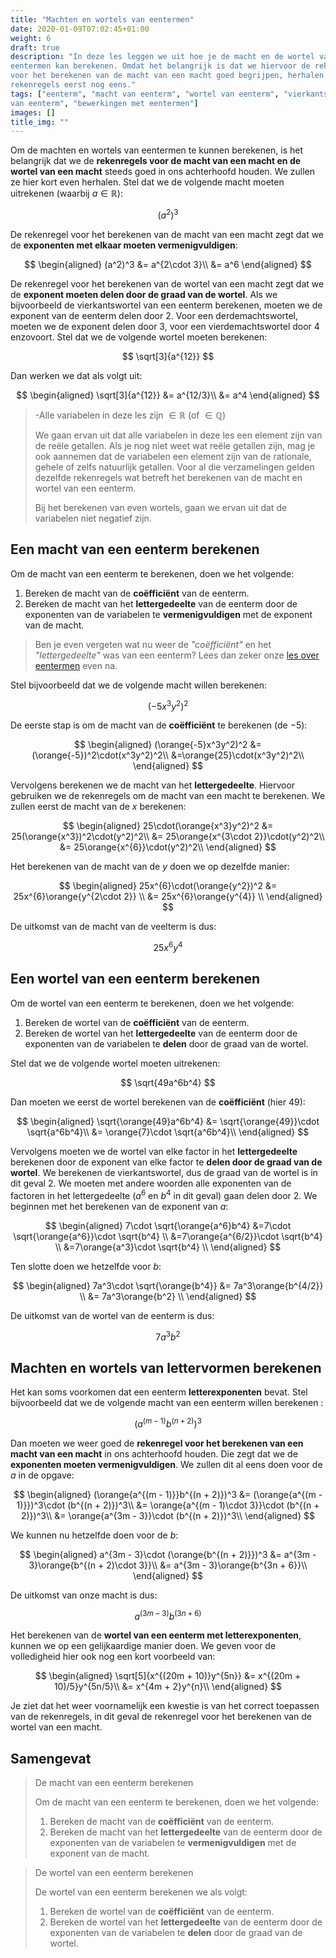 ```yaml
---
title: "Machten en wortels van eentermen"
date: 2020-01-09T07:02:45+01:00
weight: 6
draft: true
description: "In deze les leggen we uit hoe je de macht en de wortel van
eentermen kan berekenen. Omdat het belangrijk is dat we hiervoor de rekenregels
voor het berekenen van de macht van een macht goed begrijpen, herhalen we die
rekenregels eerst nog eens."
tags: ["eenterm", "macht van eenterm", "wortel van eenterm", "vierkantswortel
van eenterm", "bewerkingen met eentermen"]
images: []
title_img: ""
---
```


Om de machten en wortels van eentermen te kunnen berekenen, is het belangrijk
dat we de **rekenregels voor de macht van een macht en de wortel van een
macht** steeds goed in ons achterhoofd houden. We zullen ze hier kort even
herhalen. Stel dat we de volgende macht moeten uitrekenen <Mute>(waarbij
$a \in \mathbb{R}$)</Mute>:


$$
(a^2)^3
$$


De rekenregel voor het berekenen van de macht van een macht zegt dat we de
**exponenten met elkaar moeten vermenigvuldigen**:

$$
\begin{aligned}
(a^2)^3 &= a^{2\cdot 3}\\
 &= a^6
\end{aligned}
$$

De rekenregel voor het berekenen van de wortel van een macht zegt dat we de
**exponent moeten delen door de graad van de wortel**. Als we bijvoorbeeld de
vierkantswortel van een eenterm berekenen, moeten we de exponent van de
eenterm delen door $2$. Voor een derdemachtswortel, moeten we de exponent delen
door $3$, voor een vierdemachtswortel door $4$ enzovoort. Stel dat we de
volgende wortel moeten berekenen:


$$
\sqrt[3]{a^{12}}
$$


Dan werken we dat als volgt uit:

$$
\begin{aligned}
\sqrt[3]{a^{12}} &= a^{12/3}\\
 &= a^4
\end{aligned}
$$

> -Alle variabelen in deze les zijn $\in \mathbb{R}$ (of $\in \mathbb{Q}$)
> 
> We gaan ervan uit dat alle variabelen in deze les een element zijn van de reële
> getallen. Als je nog niet weet wat reële getallen zijn, mag je ook aannemen
> dat de variabelen een element zijn van de rationale, gehele of zelfs natuurlijk
> getallen. Voor al die verzamelingen gelden dezelfde rekenregels wat
> betreft het berekenen van de macht en wortel van een eenterm.
> 
> Bij het berekenen van even wortels, gaan we ervan uit dat de variabelen niet
> negatief zijn.

## Een macht van een eenterm berekenen

Om de macht van een eenterm te berekenen, doen we het volgende:

1. Bereken de macht van de **coëfficiënt** van de eenterm.
2. Bereken de macht van het **lettergedeelte** van de eenterm door de
   exponenten van de variabelen te **vermenigvuldigen** met de exponent van de
   macht.

> Ben je even vergeten wat nu weer de _"coëfficiënt"_ en het _"lettergedeelte"_
> was van een eenterm? Lees dan zeker onze [les over
> eentermen](../../eentermen/eenterm) even na.

Stel bijvoorbeeld dat we de volgende macht willen berekenen:


$$
(-5x^3y^2)^2
$$


De eerste stap is om de macht van de **coëfficiënt** te berekenen (de $-5$):

$$
\begin{aligned}
(\orange{-5}x^3y^2)^2 &= (\orange{-5})^2\cdot(x^3y^2)^2\\
 &=\orange{25}\cdot(x^3y^2)^2\\
\end{aligned}
$$

Vervolgens berekenen we de macht van het **lettergedeelte**. Hiervoor gebruiken
we de rekenregels om de macht van een macht te berekenen. We zullen eerst de
macht van de $x$ berekenen:

$$
\begin{aligned}
25\cdot(\orange{x^3}y^2)^2
&= 25(\orange{x^3})^2\cdot(y^2)^2\\
 &= 25\orange{x^{3\cdot 2}}\cdot(y^2)^2\\
 &= 25\orange{x^{6}}\cdot(y^2)^2\\
\end{aligned}
$$

Het berekenen van de macht van de $y$ doen we op dezelfde manier:

$$
\begin{aligned}
25x^{6}\cdot(\orange{y^2})^2
&= 25x^{6}\orange{y^{2\cdot 2}} \\
 &= 25x^{6}\orange{y^{4}} \\
\end{aligned}
$$

De uitkomst van de macht van de veelterm is dus:


$$
25x^6y^4
$$


## Een wortel van een eenterm berekenen

Om de wortel van een eenterm te berekenen, doen we het volgende:

1. Bereken de wortel van de **coëfficiënt** van de eenterm.
2. Bereken de wortel van het **lettergedeelte** van de eenterm door de
   exponenten van de variabelen te **delen** door de graad van de
   wortel.

Stel dat we de volgende wortel moeten uitrekenen:


$$
\sqrt{49a^6b^4}
$$


Dan moeten we eerst de wortel berekenen van de **coëfficiënt** (hier $49$):

$$
\begin{aligned}
\sqrt{\orange{49}a^6b^4}
&= \sqrt{\orange{49}}\cdot \sqrt{a^6b^4}\\
 &= \orange{7}\cdot \sqrt{a^6b^4}\\
\end{aligned}
$$

Vervolgens moeten we de wortel van elke factor in het **lettergedeelte**
berekenen door de exponent van elke factor te **delen door de graad van de
wortel**. We berekenen de vierkantswortel, dus de graad van de wortel is in dit
geval $2$. We moeten met andere woorden alle exponenten van de factoren in het
lettergedeelte ($a^6$ en $b^4$ in dit geval) gaan delen door $2$. We beginnen
met het berekenen van de exponent van $a$:

$$
\begin{aligned}
7\cdot \sqrt{\orange{a^6}b^4}
&=7\cdot \sqrt{\orange{a^6}}\cdot \sqrt{b^4} \\
 &=7\orange{a^{6/2}}\cdot \sqrt{b^4} \\
 &=7\orange{a^3}\cdot \sqrt{b^4} \\
\end{aligned}
$$

Ten slotte doen we hetzelfde voor $b$:

$$
\begin{aligned}
7a^3\cdot \sqrt{\orange{b^4}}
&= 7a^3\orange{b^{4/2}} \\
 &= 7a^3\orange{b^2} \\
\end{aligned}
$$

De uitkomst van de wortel van de eenterm is dus:


$$
7a^3b^2
$$


## Machten en wortels van lettervormen berekenen

Het kan soms voorkomen dat een eenterm **letterexponenten** bevat. Stel
bijvoorbeeld dat we de volgende macht van een eenterm willen berekenen <Mute
text="($m, n \in \mathbb{Z}$)" />:


$$
(a^{(m - 1)}b^{(n + 2)})^3
$$


Dan moeten we weer goed de **rekenregel voor het berekenen van een macht van
een macht** in ons achterhoofd houden. Die zegt dat we de **exponenten moeten
vermenigvuldigen**. We zullen dit al eens doen voor de $a$ in de opgave:

$$
\begin{aligned}
(\orange{a^{(m - 1)}}b^{(n + 2)})^3
&= (\orange{a^{(m - 1)}})^3\cdot (b^{(n + 2)})^3\\
 &= \orange{a^{(m - 1)\cdot 3}}\cdot (b^{(n + 2)})^3\\
 &= \orange{a^{3m - 3}}\cdot (b^{(n + 2)})^3\\
\end{aligned}
$$

We kunnen nu hetzelfde doen voor de $b$:

$$
\begin{aligned}
a^{3m - 3}\cdot (\orange{b^{(n + 2)}})^3
&= a^{3m - 3}\orange{b^{(n + 2)\cdot 3}}\\
 &= a^{3m - 3}\orange{b^{3n + 6}}\\
\end{aligned}
$$

De uitkomst van onze macht is dus:


$$
a^{(3m - 3)}b^{(3n + 6)}
$$


Het berekenen van de **wortel van een eenterm met letterexponenten**, kunnen we
op een gelijkaardige manier doen. We geven voor de volledigheid hier ook nog
een kort voorbeeld van:

$$
\begin{aligned}
\sqrt[5]{x^{(20m + 10)}y^{5n}}
&= x^{(20m + 10)/5}y^{5n/5}\\
 &= x^{4m + 2}y^{n}\\
\end{aligned}
$$

Je ziet dat het weer voornamelijk een kwestie is van het correct toepassen van
de rekenregels, in dit geval de rekenregel voor het berekenen van de wortel van
een macht.

## Samengevat

> De macht van een eenterm berekenen
> 
> Om de macht van een eenterm te berekenen, doen we het volgende:
> 
> 1. Bereken de macht van de **coëfficiënt** van de eenterm.
> 2. Bereken de macht van het **lettergedeelte** van de eenterm door de
>    exponenten van de variabelen te **vermenigvuldigen** met de exponent van de
>    macht.

> De wortel van een eenterm berekenen
> 
> De wortel van een eenterm berekenen we als volgt:
> 
> 1. Bereken de wortel van de **coëfficiënt** van de eenterm.
> 2. Bereken de wortel van het **lettergedeelte** van de eenterm door de
>    exponenten van de variabelen te **delen** door de graad van de
>    wortel.
